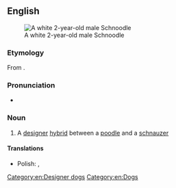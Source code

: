==English==
{{wikipedia}}
[[File:SchnoodleTopNEW.JPG|thumb|A white 2-year-old male Schnoodle]]

===Etymology===
From {{blend|schnauzer|poodle|lang=en}}.

===Pronunciation===
* {{IPA|/ˈʃnuːdl̩/|lang=en}}

===Noun===
{{en-noun}}

# A [[designer]] [[hybrid]] between a [[poodle]] and a [[schnauzer]]

====Translations====
{{trans-top|Poodle/Schnauzer hybrid}}
* Polish: {{t|pl|sznauceropudel}}, {{t|pl|pudlosznaucer}}
{{trans-mid}}
{{trans-bottom}}

[[Category:en:Designer dogs]]
[[Category:en:Dogs]]